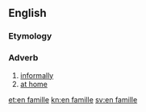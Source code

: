 ==English==

===Etymology===
{{bor|en|fr|[[en]] [[famille]]}}

===Adverb===
{{en-adv|head=[[en]] [[famille]]|?}}

# [[informally]]
# [[at home]]

[[et:en famille]]
[[kn:en famille]]
[[sv:en famille]]